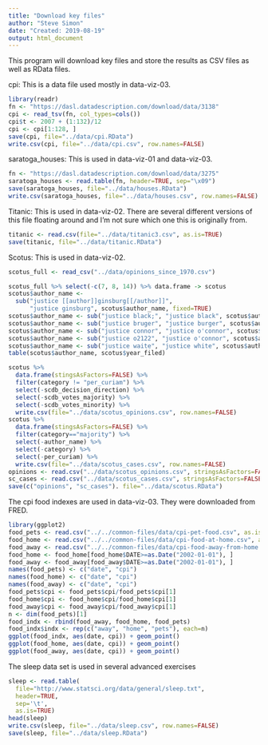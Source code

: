```yaml
---
title: "Download key files"
author: "Steve Simon"
date: "Created: 2019-08-19"
output: html_document
---
```


This program will download key files and store the results as CSV files as well as RData files.

cpi: This is a data file used mostly in data-viz-03.

```r
library(readr)
fn <- "https://dasl.datadescription.com/download/data/3138"
cpi <- read_tsv(fn, col_types=cols())
cpi$t <- 2007 + (1:132)/12
cpi <- cpi[1:128, ]
save(cpi, file="../data/cpi.RData")
write.csv(cpi, file="../data/cpi.csv", row.names=FALSE)
```

saratoga_houses: This is used in data-viz-01 and data-viz-03.

```r
fn <- "https://dasl.datadescription.com/download/data/3275"
saratoga_houses <- read.table(fn, header=TRUE, sep="\x09")
save(saratoga_houses, file="../data/houses.RData")
write.csv(saratoga_houses, file="../data/houses.csv", row.names=FALSE)
```

Titanic: This is used in data-viz-02. There are several different versions of this file floating around and I'm not sure which one this is originally from.

```r
titanic <- read.csv(file="../data/titanic3.csv", as.is=TRUE)
save(titanic, file="../data/titanic.RData")
```

Scotus: This is used in data-viz-02.

```r
scotus_full <- read_csv("../data/opinions_since_1970.csv")
```

```r
scotus_full %>% select(-c(7, 8, 14)) %>% data.frame -> scotus
scotus$author_name <- 
  sub("justice [[author]]ginsburg[[/author]]", 
      "justice ginsburg", scotus$author_name, fixed=TRUE)
scotus$author_name <- sub("justice black;", "justice black", scotus$author_name)
scotus$author_name <- sub("justice bruger", "justice burger", scotus$author_name)
scotus$author_name <- sub("justice connor", "justice o'connor", scotus$author_name)
scotus$author_name <- sub("justice o2122", "justice o'connor", scotus$author_name)
scotus$author_name <- sub("justice waite", "justice white", scotus$author_name)
table(scotus$author_name, scotus$year_filed)
```

```r
scotus %>%
  data.frame(stingsAsFactors=FALSE) %>%
  filter(category != "per_curiam") %>%
  select(-scdb_decision_direction) %>%
  select(-scdb_votes_majority) %>%
  select(-scdb_votes_minority) %>%
  write.csv(file="../data/scotus_opinions.csv", row.names=FALSE)
scotus %>%
  data.frame(stingsAsFactors=FALSE) %>%
  filter(category=="majority") %>%
  select(-author_name) %>%
  select(-category) %>%
  select(-per_curiam) %>%
  write.csv(file="../data/scotus_cases.csv", row.names=FALSE)
opinions <- read.csv("../data/scotus_opinions.csv", stringsAsFactors=FALSE) 
sc_cases <- read.csv("../data/scotus_cases.csv", stringsAsFactors=FALSE) 
save(c("opinions", "sc_cases"). file="../data/scotus.RData")
```

The cpi food indexes are used in data-viz-03. They were downloaded from FRED.

```r
library(ggplot2)
food_pets <- read.csv("../../common-files/data/cpi-pet-food.csv", as.is=TRUE)
food_home <- read.csv("../../common-files/data/cpi-food-at-home.csv", as.is=TRUE)
food_away <- read.csv("../../common-files/data/cpi-food-away-from-home.csv", as.is=TRUE)
food_home <- food_home[food_home$DATE>=as.Date("2002-01-01"), ]
food_away <- food_away[food_away$DATE>=as.Date("2002-01-01"), ]
names(food_pets) <- c("date", "cpi")
names(food_home) <- c("date", "cpi")
names(food_away) <- c("date", "cpi")
food_pets$cpi <- food_pets$cpi/food_pets$cpi[1]
food_home$cpi <- food_home$cpi/food_home$cpi[1]
food_away$cpi <- food_away$cpi/food_away$cpi[1]
n <- dim(food_pets)[1]
food_indx <- rbind(food_away, food_home, food_pets)
food_indx$indx <- rep(c("away", "home", "pets"), each=n)
ggplot(food_indx, aes(date, cpi)) + geom_point()
ggplot(food_home, aes(date, cpi)) + geom_point()
ggplot(food_away, aes(date, cpi)) + geom_point()
```

The sleep data set is used in several advanced exercises

```r
sleep <- read.table(
  file="http://www.statsci.org/data/general/sleep.txt",
  header=TRUE,
  sep='\t',
  as.is=TRUE)
head(sleep)
write.csv(sleep, file="../data/sleep.csv", row.names=FALSE)
save(sleep, file="../data/sleep.RData")
```
